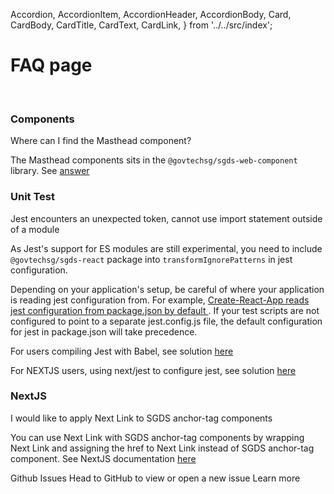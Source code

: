   Accordion,
  AccordionItem,
  AccordionHeader,
  AccordionBody,
  Card,
  CardBody,
  CardTitle,
  CardText,
  CardLink,
} from '../../src/index';

<Meta title="Troubleshooting/FAQ" />

# FAQ page

<br />

<sgds-faq-grid class="mt-2">
<div>
<h3> Components </h3>
   <Accordion defaultActiveKey="0">
  <AccordionItem eventKey="0">
    <AccordionHeader>
      Where can I find the Masthead component?
    </AccordionHeader>
    <AccordionBody>
     <p>
        The Masthead components sits in the <code>@govtechsg/sgds-web-component</code> library.
        See <a href="https://github.com/GovTechSG/sgds-govtech-react/issues/249#issuecomment-2247209504" target="_blank">answer</a>
     </p>
    </AccordionBody>
  </AccordionItem>
</Accordion>
<h3> Unit Test </h3>
 <Accordion defaultActiveKey="0">
  <AccordionItem eventKey="0">
    <AccordionHeader>
      Jest encounters an unexpected token, cannot use import statement outside of a module
    </AccordionHeader>
    <AccordionBody>
     <p> As Jest's support for ES modules are still experimental, you need to include <code>@govtechsg/sgds-react</code> package into <code>transformIgnorePatterns</code> in jest configuration.</p>
    <p>Depending on your application's setup, be careful of where your application is reading jest configuration from. For example, <a href="https://create-react-app.dev/docs/running-tests/#configuration" target="_blank">Create-React-App reads jest configuration from package.json by default </a>.
      If your test scripts are not configured to point to a separate jest.config.js file, the default configuration for jest in package.json will take precedence.</p>
     <p> For users compiling Jest with Babel, see solution <a target="_blank" href="https://github.com/GovTechSG/sgds-govtech-react/issues/202#issuecomment-1816602738">here</a></p>
     <p> For NEXTJS users, using next/jest to configure jest, see solution <a target="_blank" href="https://github.com/GovTechSG/sgds-govtech-react/issues/202#issuecomment-1842564757">here</a></p>
    </AccordionBody>

  </AccordionItem>
</Accordion>
<h3> NextJS </h3>
   <Accordion defaultActiveKey="0">
  <AccordionItem eventKey="0">
    <AccordionHeader>
      I would like to apply Next Link to SGDS anchor-tag components
    </AccordionHeader>
    <AccordionBody>
     <p>
     You can use Next Link with SGDS anchor-tag components by wrapping Next Link and assigning the href to Next Link instead of SGDS anchor-tag component. See NextJS documentation <a href="https://nextjs.org/docs/pages/api-reference/components/link#if-the-child-is-a-custom-component-that-wraps-an-a-tag" target="_blank">here</a>
     </p>
    </AccordionBody>
  </AccordionItem>
</Accordion>
</div>
<div>
  <Card className="intro-cards">
    <CardBody>
      <CardTitle as="h4">Github Issues</CardTitle>
      <CardText>
        Head to GitHub to view or open a new issue
      </CardText>
      <CardLink href="https://github.com/GovTechSG/sgds-govtech-react/issues/" target="_blank">
        Learn more
      </CardLink>
    </CardBody>
  </Card>
  </div>
</sgds-faq-grid>
